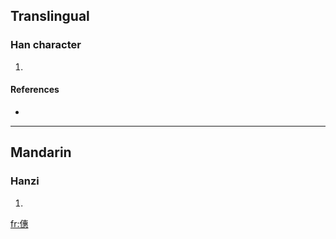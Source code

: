 ==Translingual==

===Han character===
{{Han char|rn=9|rad=人|as=12|sn=14|four=|canj=人十戈心 (OJIP)}}

# {{defn|Han}}

====References====
* {{Han ref|kx=0117.050|dkj=01108|dj=0248.110|hdz=10217.160|uh=50E1|ud=20705}}

----

==Mandarin==

===Hanzi===
{{cmn-hanzi|pin=[[huì]] ([[hui4]])|wg=hui<sup>4</sup>}}

# {{defn|Mandarin}}

[[fr:僡]]